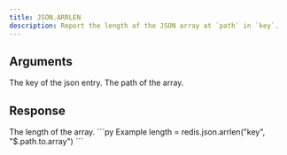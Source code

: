 ```yaml
---
title: JSON.ARRLEN
description: Report the length of the JSON array at `path` in `key`.
---
```


## Arguments

<ParamField body="key" type="string" required>
    The key of the json entry.
</ParamField>
<ParamField body="path" type="string" default="$">
    The path of the array.
</ParamField>


## Response

<ResponseField type="integer" required>
  The length of the array.
</ResponseField>

<RequestExample>
```py Example
length = redis.json.arrlen("key", "$.path.to.array")
```
</RequestExample>
